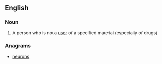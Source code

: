 ==English==

===Noun===
{{en-noun}}

# A person who is not a [[user]] of a specified material (especially of drugs)

===Anagrams===
* [[neurons#English|neurons]]